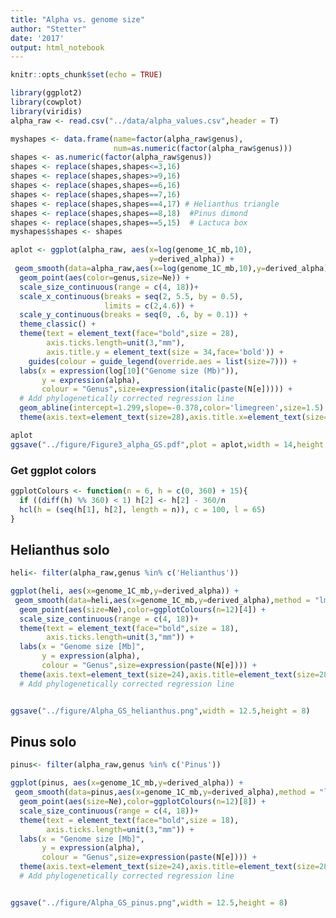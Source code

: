 ```yaml
---
title: "Alpha vs. genome size"
author: "Stetter"
date: '2017'
output: html_notebook
---
```


```r
knitr::opts_chunk$set(echo = TRUE)
```

```r

library(ggplot2)
library(cowplot)
library(viridis)
alpha_raw <- read.csv("../data/alpha_values.csv",header = T)
```


```r

myshapes <- data.frame(name=factor(alpha_raw$genus),
                       num=as.numeric(factor(alpha_raw$genus)))
shapes <- as.numeric(factor(alpha_raw$genus))
shapes <- replace(shapes,shapes<=3,16)
shapes <- replace(shapes,shapes>=9,16)
shapes <- replace(shapes,shapes==6,16)
shapes <- replace(shapes,shapes==7,16)
shapes <- replace(shapes,shapes==4,17) # Helianthus triangle
shapes <- replace(shapes,shapes==8,18)  #Pinus dimond
shapes <- replace(shapes,shapes==5,15)  # Lactuca box
myshapes$shapes <- shapes

aplot <- ggplot(alpha_raw, aes(x=log(genome_1C_mb,10), 
                               y=derived_alpha)) +
 geom_smooth(data=alpha_raw,aes(x=log(genome_1C_mb,10),y=derived_alpha),method = "lm", se = FALSE,color='grey',size=1.5)+
  geom_point(aes(color=genus,size=Ne)) + 
  scale_size_continuous(range = c(4, 18))+ 
  scale_x_continuous(breaks = seq(2, 5.5, by = 0.5),
                     limits = c(2,4.6)) + 
  scale_y_continuous(breaks = seq(0, .6, by = 0.1)) + 
  theme_classic() + 
  theme(text = element_text(face="bold",size = 28),
        axis.ticks.length=unit(3,"mm"),
        axis.title.y = element_text(size = 34,face='bold')) + 
    guides(colour = guide_legend(override.aes = list(size=7))) +
  labs(x = expression(log[10]("Genome size (Mb)")), 
       y = expression(alpha),
       colour = "Genus",size=expression(italic(paste(N[e])))) +
  # Add phylogenetically corrected regression line
  geom_abline(intercept=1.299,slope=-0.378,color='limegreen',size=1.5) +
  theme(axis.text=element_text(size=28),axis.title.x=element_text(size=28,face="bold"))

aplot
ggsave("../figure/Figure3_alpha_GS.pdf",plot = aplot,width = 14,height = 8,dpi = 400)

```
### Get ggplot colors
```r
ggplotColours <- function(n = 6, h = c(0, 360) + 15){
  if ((diff(h) %% 360) < 1) h[2] <- h[2] - 360/n
  hcl(h = (seq(h[1], h[2], length = n)), c = 100, l = 65)
}

```


## Helianthus solo
```r
heli<- filter(alpha_raw,genus %in% c('Helianthus'))

ggplot(heli, aes(x=genome_1C_mb,y=derived_alpha)) +
 geom_smooth(data=heli,aes(x=genome_1C_mb,y=derived_alpha),method = "lm", se = FALSE,color='grey',size=1.5)+
  geom_point(aes(size=Ne),color=ggplotColours(n=12)[4]) + 
  scale_size_continuous(range = c(4, 18))+ 
  theme(text = element_text(face="bold",size = 18),
        axis.ticks.length=unit(3,"mm")) + 
  labs(x = "Genome size [Mb]", 
       y = expression(alpha),
       colour = "Genus",size=expression(paste(N[e]))) +
  theme(axis.text=element_text(size=24),axis.title=element_text(size=28,face="bold"),text=element_text(size=24))
  # Add phylogenetically corrected regression line


ggsave("../figure/Alpha_GS_helianthus.png",width = 12.5,height = 8)

```
## Pinus solo

```r
pinus<- filter(alpha_raw,genus %in% c('Pinus'))

ggplot(pinus, aes(x=genome_1C_mb,y=derived_alpha)) +
 geom_smooth(data=pinus,aes(x=genome_1C_mb,y=derived_alpha),method = "lm", se = FALSE,color='grey',size=1.5)+
  geom_point(aes(size=Ne),color=ggplotColours(n=12)[8]) + 
  scale_size_continuous(range = c(4, 18))+ 
  theme(text = element_text(face="bold",size = 18),
        axis.ticks.length=unit(3,"mm")) + 
  labs(x = "Genome size [Mb]", 
       y = expression(alpha),
       colour = "Genus",size=expression(paste(N[e]))) +
  theme(axis.text=element_text(size=24),axis.title=element_text(size=28,face="bold"),text=element_text(size=24))
  # Add phylogenetically corrected regression line


ggsave("../figure/Alpha_GS_pinus.png",width = 12.5,height = 8)

```
